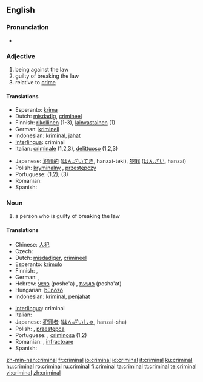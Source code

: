 ==English==

===Pronunciation===
*{{audio|en-us-criminal.ogg|Audio (US)}}


===Adjective===
{{en-adj|-}}

# being against the law
# guilty of breaking the law
# relative to [[crime]]

====Translations====
{{ttbc-top}}
*Esperanto: [[krima]]
*Dutch: [[misdadig]], [[crimineel]]
*Finnish: [[rikollinen]] (1-3), [[lainvastainen]] (1)
*German: [[kriminell]]
*Indonesian: [[kriminal]], [[jahat]]
*[[Interlingua]]: criminal
*Italian: [[criminale]] (1,2,3), [[delittuoso]] (1,2,3)
{{ttbc-mid}}
*Japanese: [[犯罪的]] ([[はんざいてき]], hanzai-teki), [[犯罪]] ([[はんざい]], hanzai)
*Polish: [[kryminalny]] {{m}}, [[przestępczy]] {{m}}
*Portuguese: {{t|pt|criminoso|m}} <!-- Inflections belong in the foreign entry: [[criminosa]] {{f}} --> (1,2); {{t-|pt|criminal|m|f}} (3)
*Romanian: {{t+|ro|criminal|m}} <!-- Inflections belong in the foreign entry: [[criminală]] {{f}} -->
*Spanish: {{t-|es|criminal}}
{{ttbc-bottom}}

===Noun===
{{en-noun}}

# a person who is guilty of breaking the law

====Translations====
{{trans-top|person guilty of breaking the law}}
* Chinese: [[人犯]]
* Czech: {{t-|cs|zločinec|m}}
* Dutch: [[misdadiger]], [[crimineel]]
* Esperanto: [[krimulo]]
* Finnish: {{t+|fi|rikollinen}}, {{t-|fi|kriminaali}}
* German: {{t-|de|Kriminelle|f}}, {{t-|de|Krimineller|m}}
* Hebrew: [[פושע]] (poshe'a) {{m}}, [[פושעת]] (posha'at) {{f}}
* Hungarian: [[bűnöző]]
* Indonesian: [[kriminal]], [[jahat|penjahat]]
{{trans-mid}}
* [[Interlingua]]: criminal
* Italian: {{t+|it|criminale}}
* Japanese: [[犯罪者]] ([[はんざいしゃ]], hanzai-sha)
* Polish: {{t|pl|kryminalista|m}}, [[przestępca]] {{m}}
* Portuguese: {{t|pt|criminoso|m}}, [[criminosa]] {{f}} (1,2)
* Romanian: {{t|ro|infractor|m}}, [[infractoare]] {{f}} 
* Spanish: {{t-|es|criminal}}
{{trans-bottom}}

[[zh-min-nan:criminal]]
[[fr:criminal]]
[[io:criminal]]
[[id:criminal]]
[[it:criminal]]
[[ku:criminal]]
[[hu:criminal]]
[[ro:criminal]]
[[ru:criminal]]
[[fi:criminal]]
[[ta:criminal]]
[[tt:criminal]]
[[te:criminal]]
[[vi:criminal]]
[[zh:criminal]]